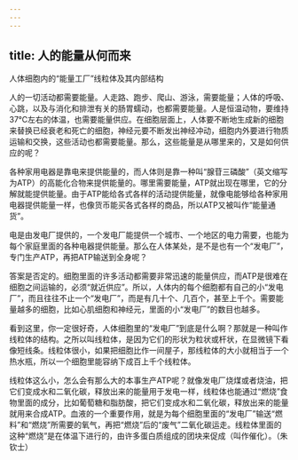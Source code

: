```yaml
---
---
---
```

title: 人的能量从何而来
---




人体细胞内的“能量工厂”线粒体及其内部结构



人的一切活动都需要能量。人走路、跑步、爬山、游泳，需要能量；人体的呼吸、心跳，以及与消化和排泄有关的肠胃蠕动，也都需要能量。人是恒温动物，要维持37℃左右的体温，也需要能量供应。在细胞层面上，人体要不断地生成新的细胞来替换已经衰老和死亡的细胞，神经元要不断发出神经冲动，细胞内外要进行物质运输和交换，这些活动也都需要能量。那么，这些能量是从哪里来的，又是如何供应的呢？

各种家用电器是靠电来提供能量的，而人体则是靠一种叫“腺苷三磷酸”（英文缩写为ATP）的高能化合物来提供能量的。哪里需要能量，ATP就出现在哪里，它的分解就能提供能量。由于ATP能给各式各样的活动提供能量，就像电能够给各种家用电器提供能量一样，也像货币能买各式各样的商品，所以ATP又被叫作“能量通货”。

电是由发电厂提供的，一个发电厂能提供一个城市、一个地区的电力需要，也能为每个家庭里面的各种电器提供能量。那么在人体某处，是不是也有一个“发电厂”，专门生产ATP，再把ATP输送到全身呢？

答案是否定的。细胞里面的许多活动都需要非常迅速的能量供应，而ATP是很难在细胞之间运输的，必须“就近供应”。所以，人体内的每个细胞都有自己的小“发电厂”，而且往往不止一个“发电厂”，而是有几十个、几百个，甚至上千个。需要能量越多的细胞，比如心肌细胞和神经元，里面的小“发电厂”的数目也越多。

看到这里，你一定很好奇，人体细胞里的“发电厂”到底是什么啊？那就是一种叫作线粒体的结构。之所以叫线粒体，是因为它们的形状为粒状或杆状，在显微镜下看像短线条。线粒体很小，如果把细胞比作一间屋子，那线粒体的大小就相当于一个热水瓶，所以一个细胞里能容纳下成百上千个线粒体。

线粒体这么小，怎么会有那么大的本事生产ATP呢？就像发电厂烧煤或者烧油，把它们变成水和二氧化碳，释放出来的能量用于发电一样，线粒体也能通过“燃烧”食物里面的成分，比如葡萄糖和脂肪酸，把它们变成水和二氧化碳，释放出来的能量就用来合成ATP。血液的一个重要作用，就是为每个细胞里面的“发电厂”输送“燃料”和“燃烧”所需要的氧气，再把“燃烧”后的“废气”二氧化碳运走。线粒体里面的这种“燃烧”是在体温下进行的，由许多蛋白质组成的团块来促成（叫作催化）。（朱钦士）